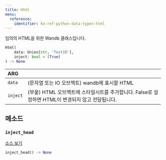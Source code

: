 ```yaml
---
title: Html
menu:
  reference:
    identifier: ko-ref-python-data-types-html
---
```


<Card title="View the source code" href="https://www.github.com/wandb/wandb/tree/637bddf198525810add5804059001b1b319d6ad1/wandb/sdk/data_types/html.py#L18-L107" icon="github"/>

임의의 HTML을 위한 Wandb 클래스입니다.

```python
Html(
    data: Union[str, 'TextIO'],
    inject: bool = (True)
) -> None
```

| ARG |  |
| :--- | :--- |
|  `data` |  (문자열 또는 IO 오브젝트) wandb에 표시할 HTML |
|  `inject` |  (부울) HTML 오브젝트에 스타일시트를 추가합니다. False로 설정하면 HTML이 변경되지 않고 전달됩니다. |

## 메소드

### `inject_head`

[소스 보기](https://www.github.com/wandb/wandb/tree/637bddf198525810add5804059001b1b319d6ad1/wandb/sdk/data_types/html.py#L59-L74)

```python
inject_head() -> None
```
